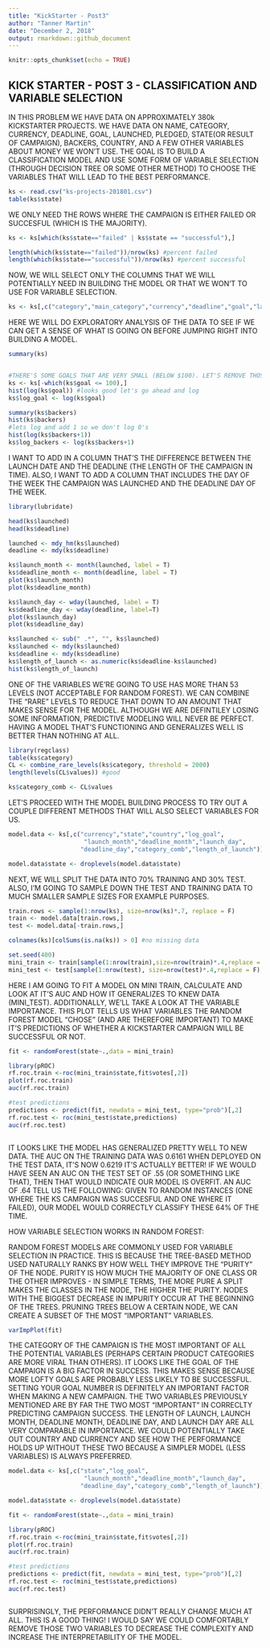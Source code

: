 ---
title: "KickStarter - Post3"
author: "Tanner Martin"
date: "December 2, 2018"
output: rmarkdown::github_document
---

```{r setup, include=FALSE}
knitr::opts_chunk$set(echo = TRUE)
```

## KICK STARTER - POST 3 - CLASSIFICATION AND VARIABLE SELECTION

IN THIS PROBLEM WE HAVE DATA ON APPROXIMATELY 380k KICKSTARTER PROJECTS. WE HAVE DATA ON NAME, CATEGORY, CURRENCY, DEADLINE, GOAL, LAUNCHED, PLEDGED, STATE(OR RESULT OF CAMPAIGN), BACKERS, COUNTRY, AND A FEW OTHER VARIABLES ABOUT MONEY WE WON'T USE. THE GOAL IS TO BUILD A CLASSIFICATION MODEL AND USE SOME FORM OF VARIABLE SELECTION (THROUGH DECISION TREE OR SOME OTHER METHOD) TO CHOOSE THE VARIABLES THAT WILL LEAD TO THE BEST PERFORMANCE.
```{r}

ks <- read.csv("ks-projects-201801.csv")
table(ks$state)

```

WE ONLY NEED THE ROWS WHERE THE CAMPAIGN IS EITHER FAILED OR SUCCESFUL (WHICH IS THE MAJORITY).
```{r}

ks <- ks[which(ks$state=="failed" | ks$state == "successful"),]

length(which(ks$state=="failed"))/nrow(ks) #percent failed
length(which(ks$state=="successful"))/nrow(ks) #percent successful


```

NOW, WE WILL SELECT ONLY THE COLUMNS THAT WE WILL POTENTIALLY NEED IN BUILDING THE MODEL OR THAT WE WON'T TO USE FOR VARIABLE SELECTION.
```{r}
ks <- ks[,c("category","main_category","currency","deadline","goal","launched","state","backers","country")]


```

HERE WE WILL DO EXPLORATORY ANALYSIS OF THE DATA TO SEE IF WE CAN GET A SENSE OF WHAT IS GOING ON BEFORE JUMPING RIGHT INTO BUILDING A MODEL.
```{r}
summary(ks)


#THERE'S SOME GOALS THAT ARE VERY SMALL (BELOW $100). LET'S REMOVE THOSE.
ks <- ks[-which(ks$goal <= 100),]
hist(log(ks$goal)) #looks good let's go ahead and log
ks$log_goal <- log(ks$goal)

summary(ks$backers)
hist(ks$backers)
#lets log and add 1 so we don't log 0's
hist(log(ks$backers+1))
ks$log_backers <- log(ks$backers+1)


```

I WANT TO ADD IN A COLUMN THAT'S THE DIFFERENCE BETWEEN THE LAUNCH DATE AND THE DEADLINE (THE LENGTH OF THE CAMPAIGN IN TIME). ALSO, I WANT TO ADD A COLUMN THAT INCLUDES THE DAY OF THE WEEK THE CAMPAIGN WAS LAUNCHED AND THE DEADLINE DAY OF THE WEEK.
```{r}
library(lubridate)

head(ks$launched)
head(ks$deadline)

launched <- mdy_hm(ks$launched)
deadline <- mdy(ks$deadline)

ks$launch_month <- month(launched, label = T)
ks$deadline_month <- month(deadline, label = T)
plot(ks$launch_month)
plot(ks$deadline_month)

ks$launch_day <- wday(launched, label = T)
ks$deadline_day <- wday(deadline, label=T)
plot(ks$launch_day)
plot(ks$deadline_day)

ks$launched <- sub(" .*", "", ks$launched)
ks$launched <- mdy(ks$launched)
ks$deadline <- mdy(ks$deadline)
ks$length_of_launch <- as.numeric(ks$deadline-ks$launched)
hist(ks$length_of_launch)

```

ONE OF THE VARIABLES WE'RE GOING TO USE HAS MORE THAN 53 LEVELS (NOT ACCEPTABLE FOR RANDOM FOREST). WE CAN COMBINE THE "RARE" LEVELS TO REDUCE THAT DOWN TO AN AMOUNT THAT MAKES SENSE FOR THE MODEL. ALTHOUGH WE ARE DEFINTILEY LOSING SOME INFORMATION, PREDICTIVE MODELING WILL NEVER BE PERFECT. HAVING A MODEL THAT'S FUNCTIONING AND GENERALIZES WELL IS BETTER THAN NOTHING AT ALL.
```{r}
library(regclass)
table(ks$category)
CL <- combine_rare_levels(ks$category, threshold = 2000)
length(levels(CL$values)) #good

ks$category_comb <- CL$values

```

LET'S PROCEED WITH THE MODEL BUILDING PROCESS TO TRY OUT A COUPLE DIFFERENT METHODS THAT WILL ALSO SELECT VARIABLES FOR US.
```{r}

model.data <- ks[,c("currency","state","country","log_goal",
                     "launch_month","deadline_month","launch_day",
                    "deadline_day","category_comb","length_of_launch")]

model.data$state <- droplevels(model.data$state)

```

NEXT, WE WILL SPLIT THE DATA INTO 70% TRAINING AND 30% TEST. ALSO, I'M GOING TO SAMPLE DOWN THE TEST AND TRAINING DATA TO MUCH SMALLER SAMPLE SIZES FOR EXAMPLE PURPOSES. 
```{r}

train.rows <- sample(1:nrow(ks), size=nrow(ks)*.7, replace = F)
train <- model.data[train.rows,]
test <- model.data[-train.rows,]

colnames(ks)[colSums(is.na(ks)) > 0] #no missing data

set.seed(400)
mini_train <- train[sample(1:nrow(train),size=nrow(train)*.4,replace = F),]
mini_test <- test[sample(1:nrow(test), size=nrow(test)*.4,replace = F),]


```

HERE I AM GOING TO FIT A MODEL ON MINI TRAIN, CALCULATE AND LOOK AT IT'S AUC AND HOW IT GENERALIZES TO KNEW DATA (MINI_TEST). ADDITIONALLY, WE'LL TAKE A LOOK AT THE VARIABLE IMPORTANCE. THIS PLOT TELLS US WHAT VARIABLES THE RANDOM FOREST MODEL "CHOSE" (AND ARE THEREFORE IMPORTANT) TO MAKE IT'S PREDICTIONS OF WHETHER A KICKSTARTER CAMPAIGN WILL BE SUCCESSFUL OR NOT. 
```{r}

fit <- randomForest(state~.,data = mini_train)

library(pROC)
rf.roc.train <-roc(mini_train$state,fit$votes[,2])
plot(rf.roc.train)
auc(rf.roc.train)

#test predictions
predictions <- predict(fit, newdata = mini_test, type="prob")[,2]
rf.roc.test <- roc(mini_test$state,predictions)
auc(rf.roc.test)



```

IT LOOKS LIKE THE MODEL HAS GENERALIZED PRETTY WELL TO NEW DATA. THE AUC ON THE TRAINING DATA WAS 0.6161 WHEN DEPLOYED ON THE TEST DATA, IT'S NOW 0.6219 IT'S ACTUALLY BETTER! IF WE WOULD HAVE SEEN AN AUC ON THE TEST SET OF .55 (OR SOMETHING LIKE THAT), THEN THAT WOULD INDICATE OUR MODEL IS OVERFIT. AN AUC OF .64 TELL US THE FOLLOWING: GIVEN TO RANDOM INSTANCES (ONE WHERE THE KS CAMPAIGN WAS SUCCESFUL AND ONE WHERE IT FAILED), OUR MODEL WOULD CORRECTLY CLASSIFY THESE 64% OF THE TIME.

HOW VARIABLE SELECTION WORKS IN RANDOM FOREST:

RANDOM FOREST MODELS ARE COMMONLY USED FOR VARIABLE SELECTION IN PRACTICE. THIS IS BECAUSE THE TREE-BASED METHOD USED NATURALLY RANKS BY HOW WELL THEY IMPROVE THE "PURITY" OF THE NODE. PURITY IS HOW MUCH THE MAJORITY OF ONE CLASS OR THE OTHER IMPROVES - IN SIMPLE TERMS, THE MORE PURE A SPLIT MAKES THE CLASSES IN THE NODE, THE HIGHER THE PURITY. NODES WITH THE BIGGEST DECREASE IN IMPURITY OCCUR AT THE BEGINNING OF THE TREES. PRUNING TREES BELOW A CERTAIN NODE, WE CAN CREATE A SUBSET OF THE MOST "IMPORTANT" VARIABLES.

```{r}

varImpPlot(fit)

```

THE CATEGORY OF THE CAMPAIGN IS THE MOST IMPORTANT OF ALL THE POTENTIAL VARIABLES (PERHAPS CERTAIN PRODUCT CATEGORIES ARE MORE VIRAL THAN OTHERS). IT LOOKS LIKE THE GOAL OF THE CAMPAIGN IS A BIG FACTOR IN SUCCESS. THIS MAKES SENSE BECAUSE MORE LOFTY GOALS ARE PROBABLY LESS LIKELY TO BE SUCCESSFUL. SETTING YOUR GOAL NUMBER IS DEFINITELY AN IMPORTANT FACTOR WHEN MAKING A NEW CAMPAIGN. THE TWO VARIABLES PREVIOUSLY MENTIONED ARE BY FAR THE TWO MOST "IMPORTANT" IN CORRECLTY PREDICTING CAMPAIGN SUCCESS. THE LENGTH OF LAUNCH, LAUNCH MONTH, DEADLINE MONTH, DEADLINE DAY, AND LAUNCH DAY ARE ALL VERY COMPARABLE IN IMPORTANCE. WE COULD POTENTIALLY TAKE OUT COUNTRY AND CURRENCY AND SEE HOW THE PERFORMANCE HOLDS UP WITHOUT THESE TWO BECAUSE A SIMPLER MODEL (LESS VARIABLES) IS ALWAYS PREFERRED.

```{r}

model.data <- ks[,c("state","log_goal",
                     "launch_month","deadline_month","launch_day",
                    "deadline_day","category_comb","length_of_launch")]

model.data$state <- droplevels(model.data$state)

fit <- randomForest(state~.,data = mini_train)

library(pROC)
rf.roc.train <-roc(mini_train$state,fit$votes[,2])
plot(rf.roc.train)
auc(rf.roc.train)

#test predictions
predictions <- predict(fit, newdata = mini_test, type="prob")[,2]
rf.roc.test <- roc(mini_test$state,predictions)
auc(rf.roc.test)



```


SURPRISINGLY, THE PERFORMANCE DIDN'T REALLY CHANGE MUCH AT ALL. THIS IS A GOOD THING! I WOULD SAY WE COULD COMFORTABLY REMOVE THOSE TWO VARIABLES TO DECREASE THE COMPLEXITY AND INCREASE THE INTERPRETABILITY OF THE MODEL. 



